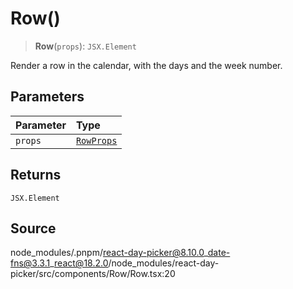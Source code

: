 # Row()

<a id="undefined" name="undefined"></a>

> **Row**(`props`): `JSX.Element`

Render a row in the calendar, with the days and the week number.

## Parameters

| Parameter | Type |
| :------ | :------ |
| `props` | [`RowProps`](/docs/api/main/interfaces/RowProps.md) |

## Returns

`JSX.Element`

## Source

node\_modules/.pnpm/react-day-picker@8.10.0\_date-fns@3.3.1\_react@18.2.0/node\_modules/react-day-picker/src/components/Row/Row.tsx:20
